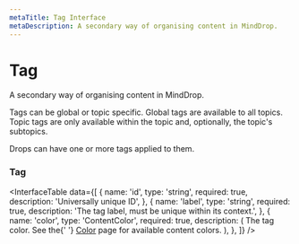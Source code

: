 ```yaml
---
metaTitle: Tag Interface
metaDescription: A secondary way of organising content in MindDrop.
---
```


# Tag

<Description>
  A secondary way of organising content in MindDrop.
</Description>

Tags can be global or topic specific. Global tags are available to all topics. Topic tags are only available within the topic and, optionally, the topic's subtopics.

Drops can have one or more tags applied to them.

### Tag

<InterfaceTable
  data={[
    {
      name: 'id',
      type: 'string',
      required: true,
      description: 'Universally unique ID',
    },
    {
      name: 'label',
      type: 'string',
      required: true,
      description:
        'The tag label, must be unique within its context.',
    },
    {
      name: 'color',
      type: 'ContentColor',
      required: true,
      description: (
        <span>
          The tag color. See the{' '}
          <a href="color#content-colors">Color</a> page for available
          content colors.
        </span>
      ),
    },
  ]}
/>
